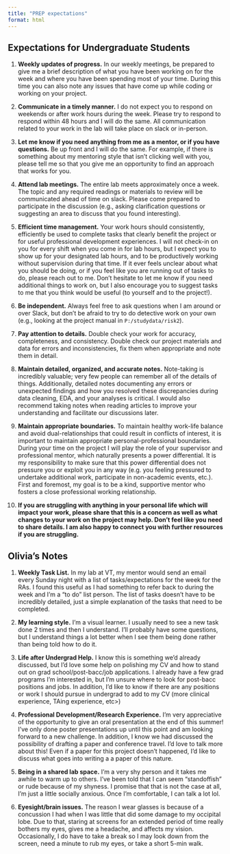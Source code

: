 ```yaml
---
title: "PREP expectations"
format: html
---
```


## Expectations for Undergraduate Students

1. **Weekly updates of progress.** In our weekly meetings, be prepared to give me a brief description of what you have been working on for the week and where you have been spending most of your time. During this time you can also note any issues that have come up while coding or working on your project.  

2. **Communicate in a timely manner.** I do not expect you to respond on weekends or after work hours during the week. Please try to respond to respond within 48 hours and I will do the same. All communication related to your work in the lab will take place on slack or in-person.

3. **Let me know if you need anything from me as a mentor, or if you have questions.** Be up front and I will do the same. For example, if there is something about my mentoring style that isn’t clicking well with you, please tell me so that you give me an opportunity to find an approach that works for you. 

4. **Attend lab meetings.** The entire lab meets approximately once a week. The topic and any required readings or materials to review will be communicated ahead of time on slack. Please come prepared to participate in the discussion (e.g., asking clarification questions or suggesting an area to discuss that you found interesting). 

5. **Efficient time management.** Your work hours should consistently, efficiently be used to complete tasks that clearly benefit the project or for useful professional development experiences. I will not check-in on you for every shift when you come in for lab hours, but I expect you to show up for your designated lab hours, and to be productively working without supervision during that time. If it ever feels unclear about what you should be doing, or if you feel like you are running out of tasks to do, please reach out to me. Don’t hesitate to let me know if you need additional things to work on, but I also encourage you to suggest tasks to me that you think would be useful (to yourself and to the project!).

6. **Be independent.** Always feel free to ask questions when I am around or over Slack, but don’t be afraid to try to do detective work on your own (e.g., looking at the project manual in `P:/studydata/risk2`). 

7. **Pay attention to details.** Double check your work for accuracy, completeness, and consistency. Double check our project materials and data for errors and inconsistencies, fix them when appropriate and note them in detail. 

8. **Maintain detailed, organized, and accurate notes.**  Note-taking is incredibly valuable; very few people can remember all of the details of things. Additionally, detailed notes documenting any errors or unexpected findings and how you resolved these discrepancies during data cleaning, EDA, and your analyses is critical. I would also recommend taking notes when reading articles to improve your understanding and facilitate our discussions later. 

9. **Maintain appropriate boundaries.** To maintain healthy work-life balance and avoid dual-relationships that could result in conflicts of interest, it is important to maintain appropriate personal-professional boundaries. During your time on the project I will play the role of your supervisor and professional mentor, which naturally presents a power differential. It is my responsibility to make sure that this power differential does not pressure you or exploit you in any way (e.g.  you feeling pressured to undertake additional work, participate in non-academic events, etc.).  First and foremost, my goal is to be a kind, supportive mentor who fosters a close professional working relationship. 

10. **If you are struggling with anything in your personal life which will impact your work, please share that this is a concern as well as what changes to your work on the project may help.  Don’t feel like you need to share details. I am also happy to connect you with further resources if you are struggling.**


## Olivia's Notes

1. **Weekly Task List.** In my lab at VT, my mentor would send an email every Sunday night with a list of tasks/expectations for the week for the RAs. I found this useful as I had something to refer back to during the week and I'm a "to do" list person. The list of tasks doesn't have to be incredibly detailed, just a simple explanation of the tasks that need to be completed. 

2. **My learning style.** I'm a visual learner. I usually need to see a new task done 2 times and then I understand. I'll probably have some questions, but I understand things a lot better when I see them being done rather than being told how to do it. 

3. **Life after Undergrad Help.** I know this is something we'd already discussed, but I'd love some help on polishing my CV and how to stand out on grad school/post-bacc/job applications. I already have a few grad programs I'm interested in, but I'm unsure where to look for post-bacc positions and jobs. In addition, I'd like to know if there are any positions or work I should pursue in undergrad to add to my CV (more clinical experience, TAing experience, etc>)

4. **Professional Development/Research Experience.** I'm very appreciative of the opportunity to give an oral presentation at the end of this summer! I've only done poster presentations up until this point and am looking forward to a new challenge. In addition, I know we had discussed the possibility of drafting a paper and conference travel. I'd love to talk more about this! Even if a paper for this project doesn't happened, I'd like to discuss what goes into writing a a paper of this nature. 

5. **Being in a shared lab space.** I'm a very shy person and it takes me awhile to warm up to others. I've been told that I can seem "standoffish" or rude because of my shyness. I promise that that is not the case at all, I'm just a little socially anxious. Once I'm comfortable, I can talk a lot lol. 

6. **Eyesight/brain issues.** The reason I wear glasses is because of a concussion I had when I was little that did some damage to my occipital lobe. Due to that, staring at screens for an extended period of time really bothers my eyes, gives me a headache, and affects my vision. Occasionally, I do have to take a break so I may look down from the screen, need a minute to rub my eyes, or take a short 5-min walk. 


